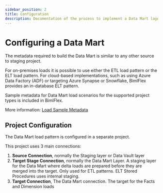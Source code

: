 ---
sidebar_position: 2
title: Configuration
description: Documentation of the process to implement a Data Mart layer in BimlFlex
---
<head>
  <meta name="varigenceProduct" content="BimlFlex"></meta>
  <meta name="varigenceArticleType" content="Conceptual"></meta>
</head>

# Configuring a Data Mart

The metadata required to build the Data Mart is similar to any other source to staging project.

For on-premises loads it is possible to use either the ETL load pattern or the ELT load pattern. For cloud-based implementations, such as using Azure Data Factory (ADF) or targeting Azure Synapse or Snowflake, BimlFlex provides an in-database ELT pattern.

Sample metadata for Data Mart load scenarios for the supported project types is included in BimlFlex.

More information: [Load Sample Metadata](../getting-started/sample-metadata)

## Project Configuration

The Data Mart load pattern is configured in a separate project.

This project uses 3 main connections:

1. **Source Connection**, normally the Staging layer or Data Vault layer
1. **Target Stage Connection**, normally the Data Mart Layer. A staging layer for the Data Mart where delta loads are prepared before they are merged into the target. Only used for ETL patterns. ELT Stored Procedures uses internal staging.
1. **Target Connection**, The Data Mart connection. The target for the Facts and Dimension loads
